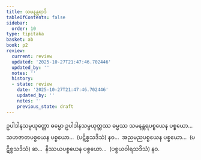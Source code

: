 ```yaml
---
title: သမနန္တရာဒိ
tableOfContents: false
sidebar:
  order: 10
type: tipitaka
basket: ab
book: p2
review:
  current: review
  updated: '2025-10-27T21:47:46.702446'
  updated_by: ''
  notes: ''
  history:
  - state: review
    date: '2025-10-27T21:47:46.702446'
    updated_by: ''
    notes: ''
    previous_state: draft
---
```



<ReviewStatus review={frontmatter.review} showDetails={true} />

<HypothesisAnnotation frontmatter={frontmatter} />

<DynamicBreadcrumb />

<Division number="75" book="p2" e="ch" v="38" p="362">

<Paragraph number="3711" book="p2">
ဥပါဒါနသမ္ပယုတ္တော ဓမ္မော ဥပါဒါနသမ္ပယုတ္တဿ ဓမ္မဿ သမနန္တရပစ္စယေန ပစ္စယော…  သဟဇာတပစ္စယေန ပစ္စယော…  (ပဋိစ္စသဒိသံ) နဝ…  အညမညပစ္စယေန ပစ္စယော…  (ပဋိစ္စသဒိသံ) ဆ…  နိဿယပစ္စယေန ပစ္စယော…  (ပစ္စယဝါရသဒိသံ) နဝ.
</Paragraph>
</Division>